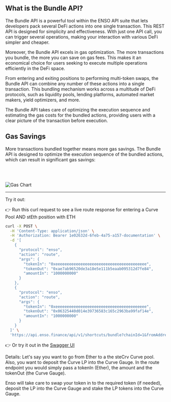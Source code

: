 
## What is the Bundle API?

The Bundle API is a powerful tool within the ENSO API suite that lets developers pack several DeFi actions into one single transaction. This REST API is designed for simplicity and effectiveness.
With just one API call, you can trigger several operations, making your interaction with various DeFi simpler and cheaper.

Moreover, the Bundle API excels in gas optimization. The more transactions you bundle, the more you can save on gas fees. This makes it an economical choice for users seeking to execute multiple operations efficiently in the DeFi space.

From entering and exiting positions to performing multi-token swaps, the Bundle API can combine any number of these actions into a single transaction.
This bundling mechanism works across a multitude of DeFi protocols, such as liquidity pools, lending platforms, automated market makers, yield optimizers, and more.

The Bundle API takes care of optimizing the execution sequence and estimating the gas costs for the bundled actions, providing users with a clear picture of the transaction before execution.

## Gas Savings

More transactions bundled together means more gas savings. The Bundle API is designed to optimize the execution sequence of the bundled actions, which can result in significant gas savings:

<br></br>

<Image src={gas} alt="Gas Chart" width={700} />

---

<Callout type="info" emoji="💡">
  Try it out:
</Callout>

👉 Run this curl request to see a live route response for entering a Curve Pool AND stEth position with ETH

```bash copy
curl -X POST \
  -H 'Content-Type: application/json' \
  -H 'Authorization: Bearer 1e02632d-6feb-4a75-a157-documentation' \
  -d '[
    {
      "protocol": "enso",
      "action": "route",
      "args": {
        "tokenIn": "0xeeeeeeeeeeeeeeeeeeeeeeeeeeeeeeeeeeeeeeee",
        "tokenOut": "0xae7ab96520de3a18e5e111b5eaab095312d7fe84",
        "amountIn": "1000000000"
      }
    },
    {
      "protocol": "enso",
      "action": "route",
      "args": {
        "tokenIn": "0xeeeeeeeeeeeeeeeeeeeeeeeeeeeeeeeeeeeeeeee",
        "tokenOut": "0x06325440d014e39736583c165c2963ba99faf14e",
        "amountIn": "1000000000"
      }
    }
  ]' \
  'https://api.enso.finance/api/v1/shortcuts/bundle?chainId=1&fromAddress=0xd8dA6BF26964aF9D7eEd9e03E53415D37aA96045'

```

👉 Or try it out in the [Swagger UI](https://api.enso.finance/api#/shortcuts/BundleController_bundleShortcutTransaction)

Details:
Let's say you want to go from Ether to a the steCrv Curve pool. Also, you want to deposit the Curve LP into the Curve Gauge.
In the route endpoint you would simply pass a tokenIn (Ether), the amount and the tokenOut (the Curve Gauge).

Enso will take care to swap your token in to the required token (if needed), deposit the LP into the Curve Gauge and stake the LP tokens into the Curve Gauge.
